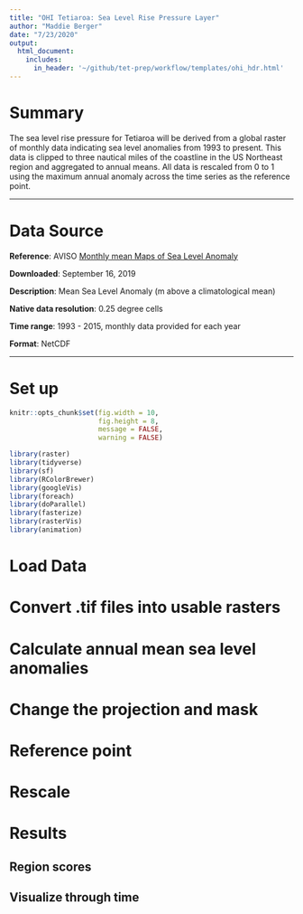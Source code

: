```yaml
---
title: "OHI Tetiaroa: Sea Level Rise Pressure Layer"
author: "Maddie Berger"
date: "7/23/2020"
output: 
  html_document:
    includes:
      in_header: '~/github/tet-prep/workflow/templates/ohi_hdr.html'
---
```


# Summary 

The sea level rise pressure for Tetiaroa will be derived from a global raster of monthly data indicating sea level anomalies from 1993 to present. This data is clipped to three nautical miles of the coastline in the US Northeast region and aggregated to annual means. All data is rescaled from 0 to 1 using the maximum annual anomaly across the time series as the reference point. 

***

# Data Source

**Reference**: AVISO [Monthly mean Maps of Sea Level Anomaly](http://www.aviso.altimetry.fr/en/data/products/sea-surface-height-products/global/msla-mean-climatology.html#c10358)

**Downloaded**: September 16, 2019

**Description**:  Mean Sea Level Anomaly (m above a climatological mean)

**Native data resolution**: 0.25 degree cells

**Time range**: 1993 - 2015, monthly data provided for each year

**Format**:  NetCDF

***
# Set up 
```r
knitr::opts_chunk$set(fig.width = 10, 
                      fig.height = 8, 
                      message = FALSE,
                      warning = FALSE)

library(raster)
library(tidyverse)
library(sf)
library(RColorBrewer)
library(googleVis)
library(foreach)
library(doParallel)
library(fasterize)
library(rasterVis)
library(animation)

```

# Load Data


# Convert .tif files into usable rasters


# Calculate annual mean sea level anomalies


# Change the projection and mask


# Reference point


# Rescale


# Results


## Region scores


## Visualize through time